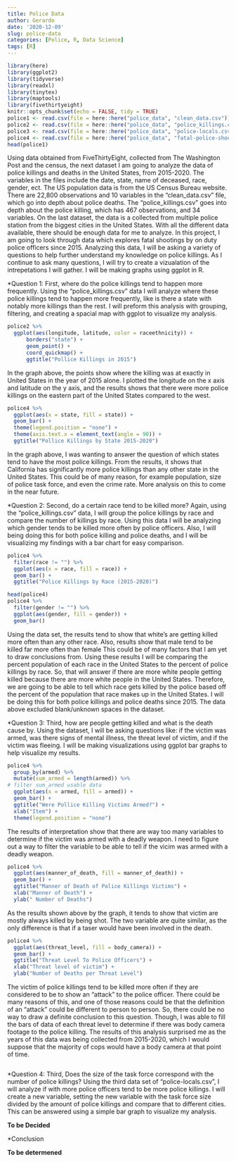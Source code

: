 ```yaml
---
title: Police Data
author: Gerardo
date: '2020-12-09'
slug: police-data
categories: [Police, R, Data Science]
tags: [R]
---
```

```r
library(here)
library(ggplot2)
library(tidyverse)
library(readxl)
library(tinytex)
library(maptools)
library(fivethirtyeight)
knitr::opts_chunk$set(echo = FALSE, tidy = TRUE)
police1 <- read.csv(file = here::here("police_data", "clean_data.csv"))
police2 <- read.csv(file = here::here("police_data", "police_killings.csv"))
police3 <- read.csv(file = here::here("police_data", "police-locals.csv"))
police4 <- read.csv(file = here::here("police_data", "fatal-police-shootings-data.csv"))
head(police1)
```
Using data obtained from FiveThirtyEight, collected from The Washington Post and the census, the next dataset I am going to analyze the data of police killings and deaths in the United States, from 2015-2020. The variables in the files include the date, state, name of deceased, race, gender, ect. The US population data is from the US Census Bureau website. There are 22,800 observations and 10 variables in the "clean_data.csv" file, which go into depth about police deaths. The "police_killings.csv" goes into depth about the police killing, which has 467 observations, and 34 variables. On the last dataset, the data is a collected from multiple police station from the biggest cities in the United States. With all the different data available, there should be enough data for me to analyze. 
In this project, I am going to look through data which explores fatal shootings by on duty police officers since 2015. Analyzing this data, I will be asking a variety of questions to help further understand my knowledge on police killings. As I continue to ask many questions, I will try to create a vizualation of the intrepetations I will gather. I will be making graphs using ggplot in R.

*Question 1: First, where do the police killings tend to happen more frequently. Using the "police_killings.csv" data I will analyze where these police killings tend to happen more frequently, like is there a state with notably more killings than the rest. I will preform this analysis with grouping, filtering, and creating a spacial map with ggplot to visualize my analysis.
```r
police2 %>%
  ggplot(aes(longitude, latitude, color = raceethnicity)) +
      borders("state") +
      geom_point() +
      coord_quickmap() +
      ggtitle("Pollice Killings in 2015")
```
In the graph above, the points show where the killing was at exactly in United States in the year of 2015 alone. I plotted the longitude on the x axis and latitude on the y axis, and the results shows that there were more police killings on the eastern part of the United States compared to the west.
```r
police4 %>%
  ggplot(aes(x = state, fill = state)) +
  geom_bar() +
  theme(legend.position = "none") +
  theme(axis.text.x = element_text(angle = 90)) +
  ggtitle("Pollice Killings by State 2015-2020")
```
In the graph above, I was wanting to answer the question of which states tend to have the most police killings. From the results, it shows that California has significantly more police killings than any other state in the United States. This could be of many reason, for example population, size of police task force, and even the crime rate. More analysis on this to come in the near future.


*Question 2: Second, do a certain race tend to be killed more? Again, using the "police_killings.csv" data, I will group the police killings by race and compare the number of killings by race. Using this data I will be analyzing which gender tends to be killed more often by police officers. Also, I will being doing this for both police killing and police deaths, and I will be visualizing my findings with a bar chart for easy comparison.
```r
police4 %>%
  filter(race != "") %>%
  ggplot(aes(x = race, fill = race)) +
  geom_bar() +
  ggtitle("Police Killings by Race (2015-2020)")
```
```r
head(police4)
police4 %>% 
  filter(gender != "") %>%
  ggplot(aes(gender, fill = gender)) +
  geom_bar()
```
Using the data set, the results tend to show that white's are getting killed more often than any other race. Also, results show that male tend to be killed far more often than female This could be of many factors that I am yet to draw conclusions from. Using these results I will be comparing the percent population of each race in the United States to the percent of police killings by race. So, that will answer if there are more white people getting killed because there are more white people in the United States. Therefore, we are going to be able to tell which race gets killed by the police based off the percent of the population that race makes up in the United States. I will be doing this for both police killings and police deaths since 2015. The data above excluded blank/unknown spaces in the dataset.

*Question 3: Third, how are people getting killed and what is the death cause by. Using the dataset, I will be asking questions like: if the victim was armed, was there signs of mental illness, the threat level of victim, and if the victim was fleeing. I will be making visualizations using ggplot bar graphs to help visualize my results.

```r
police4 %>%
  group_by(armed) %>%
  mutate(sum_armed = length(armed)) %>%
# filter sum_armed usable data 
  ggplot(aes(x = armed, fill = armed)) +
  geom_bar() +
  ggtitle("Were Pollice Killing Victims Armed?") +
  xlab("Item") +
  theme(legend.position = "none")
```
The results of interpretation show that there are way too many variables to determine if the victim was armed with a deadly weapon. I need to figure out a way to filter the variable to be able to tell if the vicim was armed with a deadly weapon.

```r
police4 %>%
  ggplot(aes(manner_of_death, fill = manner_of_death)) +
  geom_bar() +
  ggtitle("Manner of Death of Police Killings Victims") +
  xlab("Manner of Death") +
  ylab(" Number of Deaths")
```
As the results shown above by the graph, it tends to show that victim are mostly always killed by being shot. The two variable are quite similar, as the only difference is that if a taser would have been involved in the death.

```r
police4 %>%
  ggplot(aes(threat_level, fill = body_camera)) +
  geom_bar() +
  ggtitle("Threat Level To Police Officers") +
  xlab("Threat level of victim") +
  ylab("Number of Deaths per Threat Level")
```
The victim of police killings tend to be killed more often if they are considered to be to show an "attack" to the police officer. There could be many reasons of this, and one of those reasons could be that the definition of an "attack" could be different to person to person. So, there could be no way to draw a definite conclusion to this question. Though, I was able to fill the bars of data of each threat level to determine if there was body camera footage to the police killing. The results of this analysis surprised me as the years of this data was being collected from 2015-2020, which I would suppose that the majority of cops would have a body camera at that point of time.

```r

```

*Question 4: Third, Does the size of the task force correspond with the number of police killings? Using the third data set of "police-locals.csv", I will analyze if with more police officers tend to be more police killings. I will create a new variable, setting the new variable with the task force size divided by the amount of police killings and compare that to different cities. This can be answered using a simple bar graph to visualize my analysis.

**To be Decided**

*Conclusion

**To be determened**

